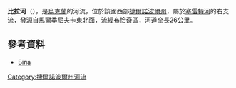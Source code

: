 '''比拉河'''（{{lang-uk|Біла}}），是[[烏克蘭|烏克蘭]]的河流，位於該國西部[[捷爾諾波爾州|捷爾諾波爾州]]，屬於[[塞雷特河|塞雷特河]]的右支流，發源自[[馬爾季尼夫卡_(布恰奇區)|馬爾季尼夫卡]]東北面，流經[[布恰奇區|布恰奇區]]，河道全長26公里。

==參考資料==
* [http://www.menr.gov.ua/media/files/Articles/Diyalnist/Ekologichniy_kontrol/Ekologichni_pasporti_regioniv/Ternopilska_obl/2TERNeko_06.pdf Біла]{{dead link|date=2018年1月 |bot=InternetArchiveBot |fix-attempted=yes }}

{{DEFAULTSORT:Біла (притока Серету)}}
[[Category:捷爾諾波爾州河流|Category:捷爾諾波爾州河流]]


{{Ukraine-river-stub}}